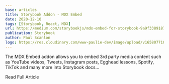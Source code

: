 ```yaml
---
base: articles
title: Storybook Addon - MDX Embed
date: 2020-12-10
tags: [Storybook, React, MDX]
url: https://medium.com/storybookjs/mdx-embed-for-storybook-9a9f33891875
publication: Storybook
author: Paul Scanlon
logo: https://res.cloudinary.com/www-paulie-dev/image/upload/v1658077183/paulie.dev/Logos/storybook-logo_xkoacl.png
---
```


The MDX Embed addon allows you to embed 3rd party media content such as YouTube videos, Tweets, Instagram posts, Egghead
lessons, Spotify, TikTok and many more into Storybook docs...

<CtaExternal href='https://medium.com/storybookjs/mdx-embed-for-storybook-9a9f33891875'>Read Full Article</CtaExternal>
